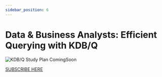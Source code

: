 ```yaml
---
sidebar_position: 6
---
```


# Data & Business Analysts: Efficient Querying with KDB/Q 

![KDB/Q Study Plan ComingSoon](./img/comingSoon.png)

[SUBSCRIBE HERE](https://defconq.substack.com)



